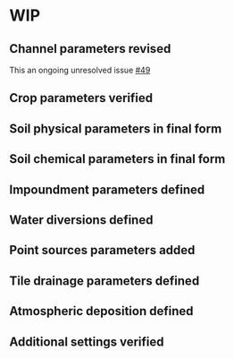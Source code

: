 # WIP

## Channel parameters revised

This an ongoing unresolved issue [#49](https://gitlab.nibio.no/moritzshore/swat-cs10/-/issues/49)

## Crop parameters verified

## Soil physical parameters in final form

## Soil chemical parameters in final form

## Impoundment parameters defined

## Water diversions defined

## Point sources parameters added

## Tile drainage parameters defined

## Atmospheric deposition defined

## Additional settings verified
